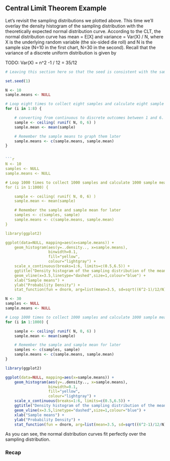 

## Central Limit Theorem Example

Let's revisit the sampling distributions we plotted above.  This time we'll overlay the density histogram of the sampling distribution with the theoretically expected normal distribution curve.  According to the CLT, the normal distribution curve has mean = E[X] and variance = Var(X) / N, where X is the underlying random variable (the six-sided die roll) and N is the sample size (N=10 in the first chart, N=30 in the second).  Recall that the variance of a discrete uniform distribution is given by

TODO: Var(X) = n^2 -1  / 12 = 35/12
        
```r

# Leaving this section here so that the seed is consistent with the sampling-distr blog.

set.seed(1)

N <- 10     
sample.means <- NULL

# Loop eight times to collect eight samples and calculate eight sample means.
for (i in 1:8) {

    # converting from continuous to discrete outcomes between 1 and 6.
    sample <- ceiling( runif( N, 0, 6) )  
    sample.mean <- mean(sample)

    # Remember the sample means to graph them later
    sample.means <- c(sample.means, sample.mean)
}


```r

N <- 10     
samples <- NULL
sample.means <- NULL

# Loop 1000 times to collect 1000 samples and calculate 1000 sample means.
for (i in 1:1000) {

    sample <- ceiling( runif( N, 0, 6) )  
    sample.mean <- mean(sample)

    # Remember the sample and sample mean for later
    samples <- c(samples, sample)
    sample.means <- c(sample.means, sample.mean)
}

library(ggplot2)

ggplot(data=NULL, mapping=aes(x=sample.means)) + 
    geom_histogram(aes(y=..density.., x=sample.means), 
                   binwidth=0.1, 
                   fill="yellow", 
                   colour="lightgray") + 
    scale_x_continuous(breaks=1:6, limits=c(0.5,6.5)) +
    ggtitle("Density histogram of the sampling distribution of the mean,\nsample size N=10") +
    geom_vline(x=3.5,linetype="dashed",size=1,colour="blue") +
    xlab("Sample means") +
    ylab("Probability Density") +
    stat_function(fun = dnorm, arg=list(mean=3.5, sd=sqrt((6^2-1)/12/N)), size=1, colour="red") 

```

```r

N <- 30     
samples <- NULL
sample.means <- NULL

# Loop 1000 times to collect 1000 samples and calculate 1000 sample means.
for (i in 1:1000) {

    sample <- ceiling( runif( N, 0, 6) )  
    sample.mean <- mean(sample)

    # Remember the sample and sample mean for later
    samples <- c(samples, sample)
    sample.means <- c(sample.means, sample.mean)
}

library(ggplot2)

ggplot(data=NULL, mapping=aes(x=sample.means)) + 
    geom_histogram(aes(y=..density.., x=sample.means), 
                   binwidth=0.1, 
                   fill="yellow", 
                   colour="lightgray") + 
    scale_x_continuous(breaks=1:6, limits=c(0.5,6.5)) +
    ggtitle("Density histogram of the sampling distribution of the mean,\nsample size N=30") +
    geom_vline(x=3.5,linetype="dashed",size=1,colour="blue") +
    xlab("Sample means") +
    ylab("Probability Density") +
    stat_function(fun = dnorm, arg=list(mean=3.5, sd=sqrt((6^2-1)/12/N)), size=1, colour="red") 

```

As you can see, the normal distribution curves fit perfectly over the sampling distribution.



### Recap

